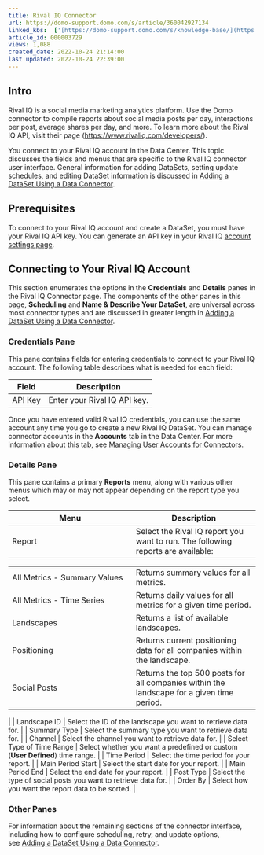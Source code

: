 ```yaml
---
title: Rival IQ Connector
url: https://domo-support.domo.com/s/article/360042927134
linked_kbs:  ['[https://domo-support.domo.com/s/knowledge-base/](https://domo-support.domo.com/s/knowledge-base/)', '[https://domo-support.domo.com/s/](https://domo-support.domo.com/s/)', '[https://domo-support.domo.com/s/topic/0TO5w000000ZammGAC](https://domo-support.domo.com/s/topic/0TO5w000000ZammGAC)', '[https://domo-support.domo.com/s/topic/0TO5w000000ZanLGAS](https://domo-support.domo.com/s/topic/0TO5w000000ZanLGAS)', '[https://domo-support.domo.com/s/topic/0TO5w000000ZaoQGAS](https://domo-support.domo.com/s/topic/0TO5w000000ZaoQGAS)', '[https://domo-support.domo.com/s/article/360042926274](https://domo-support.domo.com/s/article/360042926274)', '[https://domo-support.domo.com/s/article/360042926054](https://domo-support.domo.com/s/article/360042926054)', '[https://domo-support.domo.com/s/article/360042927134](https://domo-support.domo.com/s/article/360042927134)', '[https://domo-support.domo.com/s/topic/0TO5w000000ZaoQGAS/api-connectors](https://domo-support.domo.com/s/topic/0TO5w000000ZaoQGAS/api-connectors)', '[https://domo-support.domo.com/s/article/360043429933](https://domo-support.domo.com/s/article/360043429933)', '[https://domo-support.domo.com/s/article/360043429953](https://domo-support.domo.com/s/article/360043429953)', '[https://domo-support.domo.com/s/article/360042925494](https://domo-support.domo.com/s/article/360042925494)', '[https://domo-support.domo.com/s/article/4408174643607](https://domo-support.domo.com/s/article/4408174643607)', '[https://domo-support.domo.com/s/article/360043429913](https://domo-support.domo.com/s/article/360043429913)', '[https://domo-support.domo.com/s/login/](https://domo-support.domo.com/s/login/)']
article_id: 000003729
views: 1,088
created_date: 2022-10-24 21:14:00
last updated: 2022-10-24 22:39:00
---
```




Intro
-----


Rival IQ is a social media marketing analytics platform. Use the Domo connector to compile reports about social media posts per day, interactions per post, average shares per day, and more. To learn more about the Rival IQ API, visit their page ([https://www.rivaliq.com/developers/](https://www.rivaliq.com/developers/ "https://www.rivaliq.com/developers/")).


You connect to your Rival IQ account in the Data Center. This topic discusses the fields and menus that are specific to the Rival IQ connector user interface. General information for adding DataSets, setting update schedules, and editing DataSet information is discussed in [Adding a DataSet Using a Data Connector](/s/article/360042926274).


Prerequisites
-------------


To connect to your Rival IQ account and create a DataSet, you must have your Rival IQ API key. You can generate an API key in your Rival IQ [account settings page](https://app.rivaliq.com/account/user "https://app.rivaliq.com/account/user").


Connecting to Your Rival IQ Account
-----------------------------------


This section enumerates the options in the **Credentials** and **Details** panes in the Rival IQ Connector page. The components of the other panes in this page, **Scheduling** and **Name & Describe Your DataSet**, are universal across most connector types and are discussed in greater length in [Adding a DataSet Using a Data Connector](/s/article/360042926274 "Adding a DataSet Using a Data Connector").


### Credentials Pane


This pane contains fields for entering credentials to connect to your Rival IQ account. The following table describes what is needed for each field:  




| Field | Description |
| --- | --- |
| API Key | Enter your Rival IQ API key. |


Once you have entered valid Rival IQ credentials, you can use the same account any time you go to create a new Rival IQ DataSet. You can manage connector accounts in the **Accounts** tab in the Data Center. For more information about this tab, see [Managing User Accounts for Connectors](/s/article/360042926054 "Managing User Accounts for Connectors").


### Details Pane


This pane contains a primary **Reports** menu, along with various other menus which may or may not appear depending on the report type you select.




| Menu | Description |
| --- | --- |
| Report | Select the Rival IQ report you want to run. The following reports are available:

|  |  |
| --- | --- |
| All Metrics - Summary Values | Returns summary values for all metrics. |
| All Metrics - Time Series | Returns daily values for all metrics for a given time period. |
| Landscapes | Returns a list of available landscapes. |
| Positioning | Returns current positioning data for all companies within the landscape. |
| Social Posts | Returns the top 500 posts for all companies within the landscape for a given time period. |

 |
| Landscape ID | Select the ID of the landscape you want to retrieve data for. |
| Summary Type | Select the summary type you want to retrieve data for. |
| Channel | Select the channel you want to retrieve data for. |
| Select Type of Time Range | Select whether you want a predefined or custom (**User Defined**) time range. |
| Time Period | Select the time period for your report. |
| Main Period Start | Select the start date for your report. |
| Main Period End | Select the end date for your report. |
| Post Type | Select the type of social posts you want to retrieve data for. |
| Order By | Select how you want the report data to be sorted. |


### Other Panes


For information about the remaining sections of the connector interface, including how to configure scheduling, retry, and update options, see [Adding a DataSet Using a Data Connector](/s/article/360042926274).

